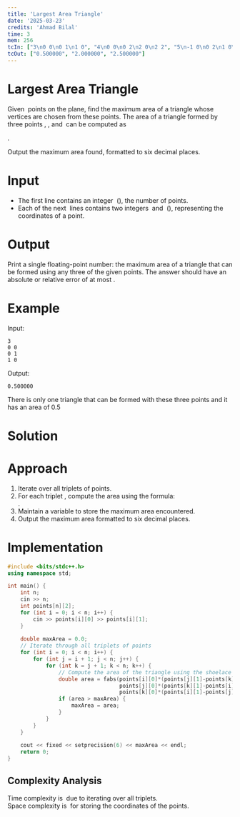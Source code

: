 ```yaml
---
title: 'Largest Area Triangle'  
date: '2025-03-23'  
credits: 'Ahmad Bilal'  
time: 3  
mem: 256  
tcIn: ["3\n0 0\n0 1\n1 0", "4\n0 0\n0 2\n2 0\n2 2", "5\n-1 0\n0 2\n1 0\n0 -1\n2 1"]  
tcOut: ["0.500000", "2.000000", "2.500000"]  
---
```


# Largest Area Triangle

Given <Math inline>n</Math> points on the plane, find the maximum area of a triangle whose vertices are chosen from these points. The area of a triangle formed by three points <Math inline>(x[1], y[1])</Math>, <Math inline>(x[2], y[2])</Math>, and <Math inline>(x[3], y[3])</Math> can be computed as

<Math inline>A = \frac\{1\}\{2\} \left| x[1](y[2] - y[3]) + x[2](y[3] - y[1]) + x[3](y[1] - y[2]) \right|</Math>.

Output the maximum area found, formatted to six decimal places.

# Input

- The first line contains an integer <Math inline>n</Math> (<Math inline>3 \leq n \leq 200</Math>), the number of points.
- Each of the next <Math inline>n</Math> lines contains two integers <Math inline>x</Math> and <Math inline>y</Math> (<Math inline>-10^4 \leq x, y \leq 10^4</Math>), representing the coordinates of a point.

# Output

Print a single floating-point number: the maximum area of a triangle that can be formed using any three of the given points. The answer should have an absolute or relative error of at most <Math inline>10^{-6}</Math>.

# Example

Input:  
```
3
0 0
0 1
1 0
```  

Output:
```
0.500000
```  

There is only one triangle that can be formed with these three points and it has an area of 0.5

# Solution

<Solution>  

# Approach

1. Iterate over all triplets of points.  
2. For each triplet <Math inline>(i, j, k)</Math>, compute the area using the formula:  
   <Math inline>A = \frac\{1\}\{2\} \left| x[i](y[j]-y[k]) + x[j](y[k]-y[i]) + x[k](y[i]-y[j]) \right|</Math>.  
3. Maintain a variable to store the maximum area encountered.  
4. Output the maximum area formatted to six decimal places.

# Implementation

```cpp
#include <bits/stdc++.h>
using namespace std;

int main() {
    int n;
    cin >> n;
    int points[n][2];
    for (int i = 0; i < n; i++) {
        cin >> points[i][0] >> points[i][1];
    }
    
    double maxArea = 0.0;
    // Iterate through all triplets of points
    for (int i = 0; i < n; i++) {
        for (int j = i + 1; j < n; j++) {
            for (int k = j + 1; k < n; k++) {
                // Compute the area of the triangle using the shoelace formula
                double area = fabs(points[i][0]*(points[j][1]-points[k][1]) +
                                   points[j][0]*(points[k][1]-points[i][1]) +
                                   points[k][0]*(points[i][1]-points[j][1])) / 2.0;
                if (area > maxArea) {
                    maxArea = area;
                }
            }
        }
    }
    
    cout << fixed << setprecision(6) << maxArea << endl;
    return 0;
}
```

## Complexity Analysis

Time complexity is <Math inline>O(n^3)</Math> due to iterating over all triplets.  
Space complexity is <Math inline>O(n)</Math> for storing the coordinates of the points.

</Solution>